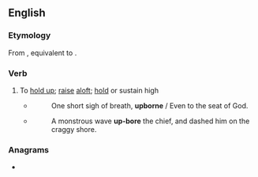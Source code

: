 ==English==

===Etymology===
From {{inh|en|enm|upberen}}, equivalent to {{prefix|en|up|bear}}.

===Verb===
{{en-verb|upbears|upbearing|upbore|upborne|past_ptc2=upbore|past_ptc2_qual=archaic, poetic}}

# {{lb|en|dated|transitive}} To [[hold up]]; [[raise]] [[aloft]]; [[hold]] or sustain high
#* {{RQ:Milton PL|9}}
#*: One short sigh of breath, '''upborne''' / Even to the seat of God.
#* {{RQ:Pope Odyssey|5}}
#*: A monstrous wave '''up-bore''' the chief, and dashed him on the craggy shore.

===Anagrams===
* {{anagrams|en|a=abepru|bear up}}